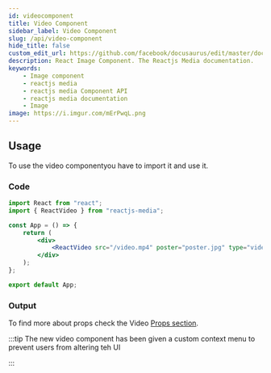 ```yaml
---
id: videocomponent
title: Video Component
sidebar_label: Video Component
slug: /api/video-component
hide_title: false
custom_edit_url: https://github.com/facebook/docusaurus/edit/master/docs/api-doc-markdown.md
description: React Image Component. The Reactjs Media documentation.
keywords:
    - Image component
    - reactjs media
    - reactjs media Component API
    - reactjs media documentation
    - Image
image: https://i.imgur.com/mErPwqL.png
---
```



## Usage

To use the video componentyou have to import it and use it.

### Code

```jsx
import React from "react";
import { ReactVideo } from "reactjs-media";

const App = () => {
	return (
		<div>
			<ReactVideo src="/video.mp4" poster="poster.jpg" type="video/mp4" />
		</div>
	);
};

export default App;
```

### Output

<ReactVideo
	src="/video.mp4"
	poster="/uganda-smoke-flag-isolated-black-background-199119742.jpg"
	type="video/mp4"
/>

To find more about props check the Video [Props section](videoprop.mdx).

:::tip
The new video component has been given a custom context menu to prevent users from altering teh UI

:::
